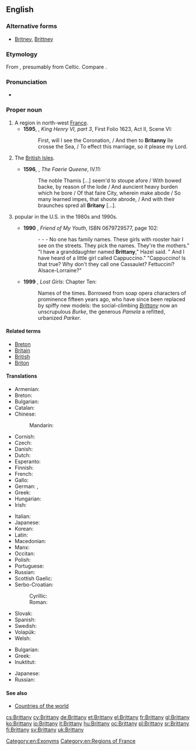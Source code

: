 ==English==
{{wikipedia|dab=Brittany (disambiguation)|Brittany}}

===Alternative forms===
* {{sense|female given name}} [[Britney]], [[Brittney]]

===Etymology===
From {{etyl|la|en}} {{term|Brittania|lang=la}}, presumably from Celtic. Compare {{term|Britain|lang=en}}.

===Pronunciation===
* {{a|UK}} {{IPA|/ˈbɹɪt(ə)ni/|lang=en}}

===Proper noun===
{{wikipedia|Brittany|Brittany (historical kingdom, duchy and French province)}}
{{en-proper noun}}

# A region in north-west [[France]]. {{defdate|from 15th c.}}
#* '''1595''', {{w|William Shakespeare}}, ''King Henry VI, part 3'', First Folio 1623, Act II, Scene VI:
#*: First, will I see the Coronation, / And then to '''Britanny''' Ile crosse the Sea, / To effect this marriage, so it please my Lord.
# {{context|obsolete|chiefly|poetic|lang=en}} The [[British Isles]]. {{defdate|15th-19th c.}}
#* '''1596''', {{w|Edmund Spenser}}, ''The Faerie Queene'', IV.11:
#*: The noble Thamis […] seem'd to stoupe afore / With bowed backe, by reason of the lode / And auncient heavy burden which he bore / Of that faire City, wherein make abode / So many learned impes, that shoote abrode, / And with their braunches spred all '''Britany''' […].
# {{given name|female|from=place names}} popular in the U.S. in the 1980s and 1990s.
#* '''1990''' {{w|Alice Munro}}, ''Friend of My Youth'', ISBN 0679729577, page 102:
#*: - - - No one has family names. These girls with rooster hair I see on the streets. They pick the names. They're the mothers." "I have a granddaughter named '''Brittany'''," Hazel said. " And I have heard of a little girl called Cappuccino." "Cappuccino! Is that true? Why don't they call one Cassaulet? Fettuccini? Alsace-Lorraine?"
#* '''1999''' {{w|Andrew Pyper}}, ''Lost Girls'': Chapter Ten:
#*: Names of the times. Borrowed from soap opera characters of prominence fifteen years ago, who have since been replaced by spiffy new models: the social-climbing ''[[Brittany]]'' now an unscrupulous ''Burke'', the generous ''Pamela'' a refitted, urbanized ''Parker''.

====Related terms====
* [[Breton]]
* [[Britain]]
* [[British]]
* [[Briton]]

====Translations====
{{trans-top|region of North West France}}
* Armenian: {{t|hy|Բրետան}}
* Breton: {{t+|br|Breizh}}
* Bulgarian: {{t|bg|Брета́н|f|sc=Cyrl}}
* Catalan: {{t|ca|Bretanya|f}}
* Chinese:
*: Mandarin: {{t|cmn|布列塔尼|tr=Bùliètǎní|sc=Hani}}
* Cornish: {{t|kw|Breten|f}}
* Czech: {{t+|cs|Bretaň|f}}
* Danish: {{t+|da|Bretagne}}
* Dutch: {{t+|nl|Bretagne}}
* Esperanto: {{t|eo|Bretonio}}
* Finnish: {{t+|fi|Bretagne}}
* French: {{t+|fr|Bretagne|f}}
* Gallo: {{t|roa-gal|Bertaèyn}}
* German: {{t+|de|Bretagne|f}}, {{t|de|Kleinbritannien|n}}
* Greek: {{t+|el|Βρετάνη|f}}
* Hungarian: {{t+|hu|Bretagne}}
* Irish: {{t|ga|Briotáin|f}}
{{trans-mid}}
* Italian: {{t+|it|Bretagna|f}}
* Japanese: {{t|ja|ブルターニュ|tr=Burutānyu|sc=Jpan}}
* Korean: {{t|ko|^브르타뉴|sc=Kore}}
* Latin: {{t|la|Britannia Minor|f}}
* Macedonian: {{t+|mk|Брета́ња|f}}
* Manx: {{t|gv|Britaan|f|alt=Yn Vritaan}}
* Occitan: {{t+|oc|Bretanha|f}}
* Polish: {{t+|pl|Bretania}}
* Portuguese: {{t+|pt|Bretanha|f}}
* Russian: {{t+|ru|Брета́нь|f}}
* Scottish Gaelic: {{t|gd|A' Bhreatann Bheag|f}}
* Serbo-Croatian:
*: Cyrillic: {{t|sh|Бретања|f}}
*: Roman: {{t+|sh|Bretanja|f}}
* Slovak: {{t|sk|Bretónsko|n}}
* Spanish: {{t+|es|Bretaña|f}}
* Swedish: {{t+|sv|Bretagne}}
* Volapük: {{t+|vo|Bretän}}
* Welsh: {{t+|cy|Llydaw}}
{{trans-bottom}}

{{trans-top|female given name}}
* Bulgarian: {{t|bg|Бри́тани|f|sc=Cyrl}}
* Greek: {{t|el|Μπρίτνεϊ|f}}
* Inuktitut: {{t|iu|ᑉᕆᑦᑕᓂ|sc=Cans}}
{{trans-mid}}
* Japanese: {{t|ja|ブリタニー|tr=Buritanī|sc=Jpan}}
* Russian: {{t|ru|Бри́ттани|f}}
{{trans-bottom}}

====See also====
* [[Appendix:Countries of the world|Countries of the world]]

[[Category:en:Exonyms]]
[[Category:en:Regions of France]]

[[cs:Brittany]]
[[cy:Brittany]]
[[de:Brittany]]
[[et:Brittany]]
[[el:Brittany]]
[[fr:Brittany]]
[[gl:Brittany]]
[[ko:Brittany]]
[[io:Brittany]]
[[it:Brittany]]
[[hu:Brittany]]
[[oc:Brittany]]
[[pl:Brittany]]
[[sr:Brittany]]
[[fi:Brittany]]
[[sv:Brittany]]
[[uk:Brittany]]